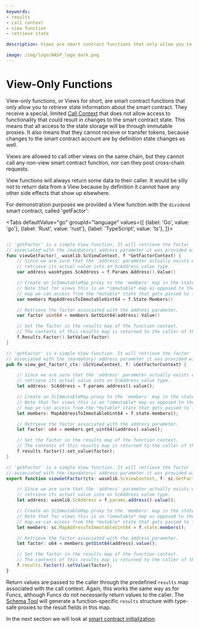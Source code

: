 ```yaml
---
keywords:
- results
- call context
- view function
- retrieve state

description: Views are smart contract functions that only allow you to retrieve state information about the smart contract. They have a special, limited call context that does not allow them to change the smart contract state.

image: /img/logo/WASP_logo_dark.png
---
```


# View-Only Functions

View-only functions, or Views for short, are smart contract functions that only allow you
to _retrieve_ state information about the smart contract. They receive a special, limited
[Call Context](context.mdx) that does not allow access to functionality that could result
in changes to the smart contract state. This means that all access to the state storage
will be through immutable proxies. It also means that they cannot receive or transfer
tokens, because changes to the smart contract account are by definition state changes as
well.

Views are allowed to call other views on the same chain, but they cannot call any non-view
smart contract function, nor can they post cross-chain requests.

View functions will always return some data to their caller. It would be silly not to
return data from a View because by definition it cannot have any other side effects that
show up elsewhere.

For demonstration purposes we provided a View function with the `dividend` smart contract,
called 'getFactor':

<Tabs defaultValue="go"
      groupId="language"
      values={[
          {label: 'Go', value: 'go'},
          {label: 'Rust', value: 'rust'},
          {label: 'TypeScript', value: 'ts'},
      ]}>

<TabItem value="go">

```go

// 'getFactor' is a simple View function. It will retrieve the factor
// associated with the (mandatory) address parameter it was provided with.
func viewGetFactor(_ wasmlib.ScViewContext, f *GetFactorContext) {
	// Since we are sure that the 'address' parameter actually exists we can
	// retrieve its actual value into an ScAddress value type.
	var address wasmtypes.ScAddress = f.Params.Address().Value()

	// Create an ScImmutableMap proxy to the 'members' map in the state storage.
	// Note that for views this is an *immutable* map as opposed to the *mutable*
	// map we can access from the *mutable* state that gets passed to funcs.
	var members MapAddressToImmutableUint64 = f.State.Members()

	// Retrieve the factor associated with the address parameter.
	var factor uint64 = members.GetUint64(address).Value()

	// Set the factor in the results map of the function context.
	// The contents of this results map is returned to the caller of the function.
	f.Results.Factor().SetValue(factor)
}
```

</TabItem>
<TabItem value="rust">

```rust
// 'getFactor' is a simple View function. It will retrieve the factor
// associated with the (mandatory) address parameter it was provided with.
pub fn view_get_factor(_ctx: &ScViewContext, f: &GetFactorContext) {

    // Since we are sure that the 'address' parameter actually exists we can
    // retrieve its actual value into an ScAddress value type.
    let address: ScAddress = f.params.address().value();

    // Create an ScImmutableMap proxy to the 'members' map in the state storage.
    // Note that for views this is an *immutable* map as opposed to the *mutable*
    // map we can access from the *mutable* state that gets passed to funcs.
    let members: MapAddressToImmutableUint64 = f.state.members();

    // Retrieve the factor associated with the address parameter.
    let factor: u64 = members.get_uint64(&address).value();

    // Set the factor in the results map of the function context.
    // The contents of this results map is returned to the caller of the function.
    f.results.factor().set_value(factor);
}
```

</TabItem>
<TabItem value="ts">

```ts
// 'getFactor' is a simple View function. It will retrieve the factor
// associated with the (mandatory) address parameter it was provided with.
export function viewGetFactor(ctx: wasmlib.ScViewContext, f: sc.GetFactorContext): void {

    // Since we are sure that the 'address' parameter actually exists we can
    // retrieve its actual value into an ScAddress value type.
    let address: wasmlib.ScAddress = f.params.address().value();

    // Create an ScImmutableMap proxy to the 'members' map in the state storage.
    // Note that for views this is an *immutable* map as opposed to the *mutable*
    // map we can access from the *mutable* state that gets passed to funcs.
    let members: sc.MapAddressToImmutableUint64 = f.state.members();

    // Retrieve the factor associated with the address parameter.
    let factor: u64 = members.getUint64(address).value();

    // Set the factor in the results map of the function context.
    // The contents of this results map is returned to the caller of the function.
    f.results.factor().setValue(factor);
}
```

</TabItem>
</Tabs>

Return values are passed to the caller through the predefined `results` map associated
with the call context. Again, this works the same way as for Funcs, although Funcs do not
necessarily return values to the caller. The [Schema Tool](usage.mdx) will generate a
function-specific `results` structure with type-safe proxies to the result fields in this
map.

In the next section we will look at [smart contract initialization](init.mdx).
